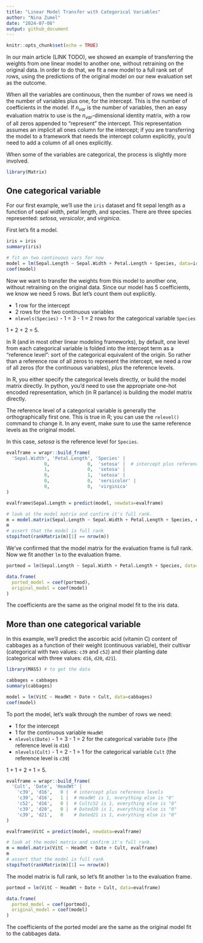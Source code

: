 ```yaml
---
title: "Linear Model Transfer with Categorical Variables"
author: "Nina Zumel"
date: "2024-07-08"
output: github_document
---
```


```r
knitr::opts_chunk$set(echo = TRUE)
```

In our main article (LINK TODO), we showed an example of transferring the weights from one linear model to another one, without retraining on the original data. In order to do that, we fit a new model to a full rank set of rows, using the predictions of the original model on our new evaluation set as the outcome.

When all the variables are continuous, then the number of rows we need is the number of variables plus one, for the intercept. This is the number of coefficients in the model. If $n_{var}$ is the number of variables, then an easy evaluation matrix to use is the $n_{var}$-dimensional identity matrix, with a row of all zeros appended to "represent" the intercept. This representation assumes an implicit all ones column for the intercept; if you are transferring the model to a framework that needs the intercept column explicitly, you'd need to add a column of all ones explicitly.

When some of the variables are categorical, the process is slightly more involved.

```r
library(Matrix)
```

## One categorical variable

For our first example, we'll use the `iris` dataset and fit sepal length as a function of sepal width, petal length, and species.
There are three species represented: *setosa*, *versicolor*, and *virginica*.

First let's fit a model.

```r
iris = iris
summary(iris)

# fit on two continuous vars for now
model = lm(Sepal.Length ~ Sepal.Width + Petal.Length + Species, data=iris)
coef(model)

```

Now we want to transfer the weights from this model to another one, without retraining on the original data. Since our model has
5 coefficients, we know we need 5 rows. But let's count them out explicitly.

* 1 row for the intercept
* 2 rows for the two continuous variables
* `nlevels(Species)` - 1 = 3 - 1 = 2 rows for the categorical variable `Species`

1 + 2 + 2 = 5.

In R (and in most other linear modeling frameworks), by default, one level from each categorical variable is folded into the intercept term as a "reference level": sort of the categorical equivalent of the origin. So rather than a reference row of all zeros to represent the intercept, we need a row of all zeros (for the continuous variables), *plus* the reference levels.

In R, you either specify the categorical levels directly, or build the model matrix directly. In python, you'd need to use the appropriate one-hot encoded representation, which (in R parlance) is building the model matrix directly.

The reference level of a categorical variable is generally the orthographically first one. This is true in R;  you can use the `relevel()` command to change it. In any event, make sure to use the same reference levels as the original model.

In this case, *setosa* is the reference level for `Species`.


```r
evalframe = wrapr::build_frame(
  'Sepal.Width', 'Petal.Length', 'Species' |
              0,              0,  'setosa' |  # intercept plus reference level
              1,              0,  'setosa' |
              0,              1,  'setosa' |
              0,              0,  'versicolor' |
              0,              0,  'virginica'
)

evalframe$Sepal.Length = predict(model, newdata=evalframe)

# look at the model matrix and confirm it's full rank.
m = model.matrix(Sepal.Length ~ Sepal.Width + Petal.Length + Species, evalframe)
m
# assert that the model is full rank
stopifnot(rankMatrix(m)[1] == nrow(m))
```

We've confirmed that the model matrix for the evaluation frame is full rank. Now we fit another `lm` to the evaluation frame.

```r
portmod = lm(Sepal.Length ~ Sepal.Width + Petal.Length + Species, data=evalframe)

data.frame(
  ported_model = coef(portmod),
  original_model = coef(model)
)

```

The coefficients are the same as the original model fit to the iris data.

## More than one categorical variable

In this example, we'll predict the ascorbic acid (vitamin C) content of cabbages as a function of their weight (continuous variable), their cultivar (categorical with two values: `c39` and `c52`) and their planting date (categorical with three values: `d16`, `d20`, `d21`).

```r
library(MASS) # to get the data

cabbages = cabbages
summary(cabbages)

model = lm(VitC ~ HeadWt + Date + Cult, data=cabbages)
coef(model)
```

To port the model, let's walk through the number of rows we need:

* 1 for the intercept
* 1 for the continuous variable `HeadWt`
* `nlevels(Date)` - 1 = 3 - 1 = 2 for the categorical variable `Date` (the reference level is `d16`)
* `nlevels(Cult)` - 1 = 2 - 1 = 1 for the categorical variable `Cult` (the reference level is `c39`)

1 + 1 + 2 + 1 = 5.

```r
evalframe = wrapr::build_frame(
  'Cult', 'Date', 'HeadWt' |
    'c39', 'd16',   0 |  # intercept plus reference levels
    'c39', 'd16',   1 |  # HeadWt is 1, everything else is "0"
    'c52', 'd16',   0 |  # Cultc52 is 1, everything else is "0"
    'c39', 'd20',   0 |  # Dated20 is 1, everything else is "0"
    'c39', 'd21',   0    # Dated21 is 1, everything else is "0"
)

evalframe$VitC = predict(model, newdata=evalframe)

# look at the model matrix and confirm it's full rank.
m = model.matrix(VitC ~ HeadWt + Date + Cult, evalframe)
m
# assert that the model is full rank
stopifnot(rankMatrix(m)[1] == nrow(m))
```

The model matrix is full rank, so let's fit another `lm` to the evaluation frame.

```r
portmod = lm(VitC ~ HeadWt + Date + Cult, data=evalframe)

data.frame(
  ported_model = coef(portmod),
  original_model = coef(model)
)

```

The coefficients of the ported model are the same as the original model fit to the cabbages data.
